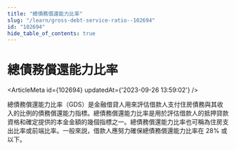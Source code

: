 ```yaml
---
title: "總債務償還能力比率"
slug: "/learn/gross-debt-service-ratio--102694"
id: "102694"
hide_table_of_contents: true
---
```



# 總債務償還能力比率

<ArticleMeta id={102694} updatedAt={'2023-09-26 13:59:02'} />
<div className='border-solid border-b border-t-0 my-4 border-[var(--ifm-color-gray-300)]' />

總債務償還能力比率（GDS）是金融借貸人用來評估借款人支付住房債務與其收入的比例的債務償還能力指標。總債務償還能力比率是用於評估借款人的抵押貸款資格和確定提供的本金金額的幾個指標之一。總債務償還能力比率也可稱為住房支出比率或前端比率。一般來説，借款人應努力確保總債務償還能力比率在 28% 或以下。
